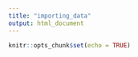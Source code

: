 ```yaml
---
title: "importing_data"
output: html_document
---
```


```r
knitr::opts_chunk$set(echo = TRUE)
```


